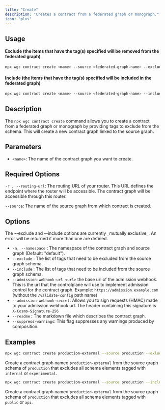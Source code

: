 ```yaml
---
title: "Create"
description: "Creates a contract from a federated graph or monograph."
icon: "plus"
---
```


## Usage

#### Exclude (the items that have the tag(s) specified will be removed from the federated graph)

```bash
npx wgc contract create <name> --source <federated-graph-name> --exclude internal -r <routing-url>
```

#### Include (the items that have the tag(s) specified will be included in the federated graph)

```bash
npx wgc contract create <name> --source <federated-graph-name> --include public -r <routing-url>
```

## Description

The `npx wgc contract create` command allows you to create a contract from a federated graph or monograph by providing tags to exclude from the schema. This will create a new contract graph linked to the source graph.

## Parameters

- `<name>`: The name of the contract graph you want to create.

## Required Options

`-r , --routing-url`: The routing URL of your router. This URL defines the endpoint where the router will be accessible. The contract graph will be accessible through this router.

`--source`: The name of the source graph from which contract is created.

## Options

<Note>
  The --exclude and --include options are currently _mutually exclusive_. An error will be returned if more than one are defined.
</Note>

- `-n, --namespace` : The namespace of the contract graph and source graph (Default: "default").
- `--exclude` : The list of tags that need to be excluded from the source graph schema.
- `--include` : The list of tags that need to be included from the source graph schema.
- `--admission-webhook-url <url>` the base url of the admission webhook. This is the url that the controlplane will use to implement admission control for the contract graph. Example: `https://admission.example.com` (without the `/validate-config` path name)
- `--admission-webhook-secret`: Allows you to sign requests (HMAC) made to your admission webhook url. The header containing this signature is `X-Cosmo-Signature-256`
- `--readme` : The markdown file which describes the contract graph.
- `--suppress-warnings`: This flag suppresses any warnings produced by composition.

## Examples

```bash
npx wgc contract create production-external --source production --exlude internal experimental -r http://router.example.com/graphql
```

Create a contract graph named `production-external` from the source graph schema of `production` that excludes all schema elements tagged with `internal` or `experimental`.

```bash
npx wgc contract create production-external --source production --include public api -r http://router.example.com/graphql
```

Create a contract graph named `production-external` from the source graph schema of `production` that excludes all schema elements tagged with `public` or `api`.